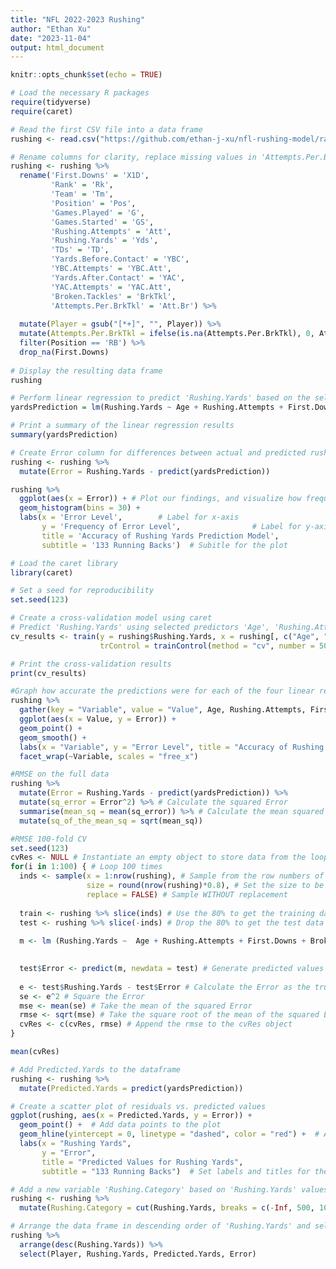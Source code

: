 ---
title: "NFL 2022-2023 Rushing"
author: "Ethan Xu"
date: "2023-11-04"
output: html_document
---

```{r setup, include=FALSE}
knitr::opts_chunk$set(echo = TRUE)
```

```{r}
# Load the necessary R packages
require(tidyverse)
require(caret)

# Read the first CSV file into a data frame
rushing <- read.csv("https://github.com/ethan-j-xu/nfl-rushing-model/raw/main/NFL%202022-2023%20Rushing%20Data")

# Rename columns for clarity, replace missing values in 'Attempts.Per.BrkTkl' with 0, filter for 'RB' positions, and remove rows with missing 'First.Downs'
rushing <- rushing %>%
  rename('First.Downs' = 'X1D',
         'Rank' = 'Rk',
         'Team' = 'Tm',
         'Position' = 'Pos',
         'Games.Played' = 'G',
         'Games.Started' = 'GS',
         'Rushing.Attempts' = 'Att',
         'Rushing.Yards' = 'Yds',
         'TDs' = 'TD',
         'Yards.Before.Contact' = 'YBC',
         'YBC.Attempts' = 'YBC.Att',
         'Yards.After.Contact' = 'YAC',
         'YAC.Attempts' = 'YAC.Att',
         'Broken.Tackles' = 'BrkTkl',
         'Attempts.Per.BrkTkl' = 'Att.Br') %>%
  
  mutate(Player = gsub("[*+]", "", Player)) %>%
  mutate(Attempts.Per.BrkTkl = ifelse(is.na(Attempts.Per.BrkTkl), 0, Attempts.Per.BrkTkl)) %>%
  filter(Position == 'RB') %>%
  drop_na(First.Downs) 
 
# Display the resulting data frame
rushing
```

```{r}
# Perform linear regression to predict 'Rushing.Yards' based on the selected variables
yardsPrediction = lm(Rushing.Yards ~ Age + Rushing.Attempts + First.Downs + Broken.Tackles, data = rushing)

# Print a summary of the linear regression results
summary(yardsPrediction)
```

```{r}
# Create Error column for differences between actual and predicted rushing yards
rushing <- rushing %>%
  mutate(Error = Rushing.Yards - predict(yardsPrediction))  

rushing %>%
  ggplot(aes(x = Error)) + # Plot our findings, and visualize how frequently our model was off by a certain amount.
  geom_histogram(bins = 30) +
  labs(x = 'Error Level',        # Label for x-axis
       y = 'Frequency of Error Level',                # Label for y-axis
       title = 'Accuracy of Rushing Yards Prediction Model', 
       subtitle = '133 Running Backs')  # Subitle for the plot
```

```{r}
# Load the caret library
library(caret)

# Set a seed for reproducibility
set.seed(123)

# Create a cross-validation model using caret
# Predict 'Rushing.Yards' using selected predictors 'Age', 'Rushing.Attempts', 'First.Downs', and 'Broken.Tackles'
cv_results <- train(y = rushing$Rushing.Yards, x = rushing[, c("Age", "Rushing.Attempts", "First.Downs", "Broken.Tackles")], method = "lm",
                    trControl = trainControl(method = "cv", number = 50))

# Print the cross-validation results
print(cv_results)
```

```{r}
#Graph how accurate the predictions were for each of the four linear regression variables
rushing %>%
  gather(key = "Variable", value = "Value", Age, Rushing.Attempts, First.Downs, Broken.Tackles) %>%
  ggplot(aes(x = Value, y = Error)) +
  geom_point() +
  geom_smooth() +
  labs(x = "Variable", y = "Error Level", title = "Accuracy of Rushing Yards Prediction Model by Variable") +
  facet_wrap(~Variable, scales = "free_x")
```


```{r}
#RMSE on the full data
rushing %>%
  mutate(Error = Rushing.Yards - predict(yardsPrediction)) %>%
  mutate(sq_error = Error^2) %>% # Calculate the squared Error
  summarise(mean_sq = mean(sq_error)) %>% # Calculate the mean squared Error
  mutate(sq_of_the_mean_sq = sqrt(mean_sq))

#RMSE 100-fold CV
set.seed(123)
cvRes <- NULL # Instantiate an empty object to store data from the loop
for(i in 1:100) { # Loop 100 times
  inds <- sample(x = 1:nrow(rushing), # Sample from the row numbers of the rushing dataframe
                 size = round(nrow(rushing)*0.8), # Set the size to be 80% of the total rows
                 replace = FALSE) # Sample WITHOUT replacement
  
  train <- rushing %>% slice(inds) # Use the 80% to get the training data
  test <- rushing %>% slice(-inds) # Drop the 80% to get the test data
  
  m <- lm (Rushing.Yards ~  Age + Rushing.Attempts + First.Downs + Broken.Tackles, data = rushing)

  
  test$Error <- predict(m, newdata = test) # Generate predicted values from the model
  
  e <- test$Rushing.Yards - test$Error # Calculate the Error as the true Y minus the predicted Y
  se <- e^2 # Square the Error
  mse <- mean(se) # Take the mean of the squared Error
  rmse <- sqrt(mse) # Take the square root of the mean of the squared Error
  cvRes <- c(cvRes, rmse) # Append the rmse to the cvRes object
} 

mean(cvRes)
```

```{r}
# Add Predicted.Yards to the dataframe
rushing <- rushing %>% 
  mutate(Predicted.Yards = predict(yardsPrediction))

# Create a scatter plot of residuals vs. predicted values
ggplot(rushing, aes(x = Predicted.Yards, y = Error)) +
  geom_point() +  # Add data points to the plot
  geom_hline(yintercept = 0, linetype = "dashed", color = "red") +  # Add a red dashed horizontal line at y = 0
  labs(x = "Rushing Yards", 
       y = "Error",
       title = "Predicted Values for Rushing Yards",
       subtitle = "133 Running Backs")  # Set labels and titles for the plot

# Add a new variable 'Rushing.Category' based on 'Rushing.Yards' values
rushing <- rushing %>% 
  mutate(Rushing.Category = cut(Rushing.Yards, breaks = c(-Inf, 500, 1000, 1500, Inf), labels = 0:3))

# Arrange the data frame in descending order of 'Rushing.Yards' and select specific columns
rushing %>%
  arrange(desc(Rushing.Yards)) %>%
  select(Player, Rushing.Yards, Predicted.Yards, Error)
```
